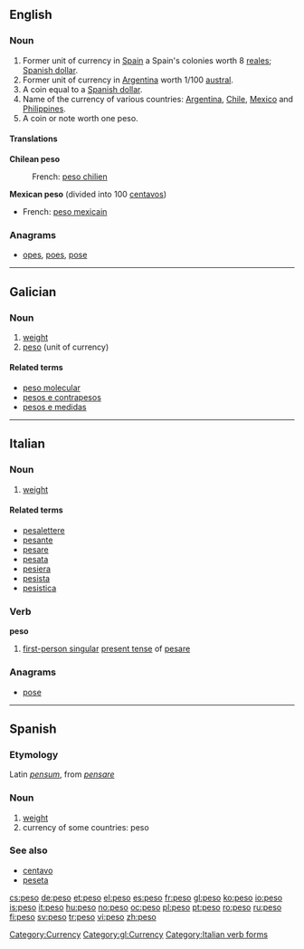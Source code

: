 ==English==

===Noun===
{{en-noun}}

# Former unit of currency in [[Spain]] a Spain's colonies worth 8 [[real|reales]]; [[Spanish dollar]].
# Former unit of currency in [[Argentina]] worth 1/100 [[austral]].
# A coin equal to a [[Spanish dollar]].
# Name of the currency of various countries: [[Argentina]], [[Chile]], [[Mexico]] and [[Philippines]].
# A coin or note worth one peso.

====Translations====
'''Chilean peso'''
: French: [[peso chilien]] {{m}}

'''Mexican peso''' (divided into 100 [[centavo]]s)
* French: [[peso mexicain]] {{m}}

===Anagrams===
* {{alphagram|eops}} [[opes#English|opes]], [[poes#English|poes]], [[pose#English|pose]]
[[Category:Currency]]
----
==Galician==

===Noun===
{{gl-noun|m}}

# [[weight]]
# [[#English|peso]] (unit of currency)

====Related terms====
* [[peso molecular]]
* [[pesos e contrapesos]]
* [[pesos e medidas]]

[[Category:gl:Currency]]

----

==Italian==

===Noun===
{{it-noun|pes|m|o|i}}

# [[weight]]

====Related terms====
* [[pesalettere]]
* [[pesante]]
* [[pesare]]
* [[pesata]]
* [[pesiera]]
* [[pesista]]
* [[pesistica]]

===Verb===
'''peso'''

# [[first-person singular]] [[present tense]] of [[pesare]]

===Anagrams===
* {{alphagram|eops}} [[pose#Italian|pose]]
[[Category:Italian verb forms]]

----

==Spanish==

===Etymology===
Latin ''[[pensum]]'', from ''[[pensare]]''

===Noun===
{{es-noun-m}}

# [[weight]]
# currency of some countries: peso

===See also===
* [[centavo]] {{m}}
* [[peseta]] {{f}}

[[cs:peso]]
[[de:peso]]
[[et:peso]]
[[el:peso]]
[[es:peso]]
[[fr:peso]]
[[gl:peso]]
[[ko:peso]]
[[io:peso]]
[[is:peso]]
[[it:peso]]
[[hu:peso]]
[[no:peso]]
[[oc:peso]]
[[pl:peso]]
[[pt:peso]]
[[ro:peso]]
[[ru:peso]]
[[fi:peso]]
[[sv:peso]]
[[tr:peso]]
[[vi:peso]]
[[zh:peso]]